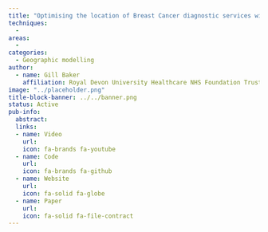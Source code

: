 ```yaml
---
title: "Optimising the location of Breast Cancer diagnostic services within RDUH"
techniques:
  -
areas:
  -
categories:
  - Geographic modelling
author:
  - name: Gill Baker
    affiliation: Royal Devon University Healthcare NHS Foundation Trust
image: "../placeholder.png"
title-block-banner: ../../banner.png
status: Active
pub-info:
  abstract:
  links:
  - name: Video
    url:
    icon: fa-brands fa-youtube
  - name: Code
    url:
    icon: fa-brands fa-github
  - name: Website
    url:
    icon: fa-solid fa-globe
  - name: Paper
    url:
    icon: fa-solid fa-file-contract
---
```



